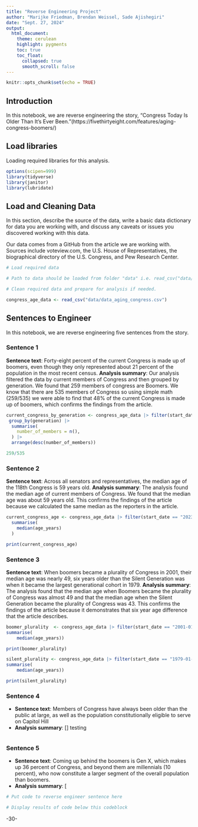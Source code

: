 ```yaml
---
title: "Reverse Engineering Project"
author: "Marijke Friedman, Brendan Weissel, Sade Ajishegiri"
date: "Sept. 27, 2024"
output:
  html_document:
    theme: cerulean
    highlight: pygments
    toc: true
    toc_float:
      collapsed: true
      smooth_scroll: false
---
```


```r
knitr::opts_chunk$set(echo = TRUE)
```

## Introduction 

In this notebook, we are reverse engineering the story, "Congress Today Is Older Than It's Ever Been."(https://fivethirtyeight.com/features/aging-congress-boomers/)

## Load libraries

Loading required libraries for this analysis.

```r
options(scipen=999)
library(tidyverse)
library(janitor)
library(lubridate)
```

## Load and Cleaning Data

In this section, describe the source of the data, write a basic data dictionary for data you are working with, and discuss any caveats or issues you discovered working with this data. 

Our data comes from a GitHub from the article we are working with. Sources include voteview.com, the U.S. House of Representatives, the biographical directory of the U.S. Congress, and Pew Research Center.
```r
# Load required data

# Path to data should be loaded from folder "data" i.e. read_csv("data/name_of_data.csv")

# Clean required data and prepare for analysis if needed. 

congress_age_data <- read_csv("data/data_aging_congress.csv")


```

## Sentences to Engineer
In this notebook, we are reverse engineering five sentences from the story.

### Sentence 1

**Sentence text**: Forty-eight percent of the current Congress is made up of boomers, even though they only represented about 21 percent of the population in the most recent census.
**Analysis summary**: Our analysis filtered the data by current members of Congress and then grouped by generation. We found that 259 members of congress are Boomers. We know that there are 535 members of Congress so using simple math (259/535) we were able to find that 48% of the current Congress is made up of boomers, which confirms the findings from the article.

```r

current_congress_by_generation <- congress_age_data |> filter(start_date == "2023-01-03") |>
 group_by(generation) |>
  summarise(
    number_of_members = n(),
  ) |>
  arrange(desc(number_of_members))

259/535

```

### Sentence 2

**Sentence text**: Across all senators and representatives, the median age of the 118th Congress is 59 years old.
**Analysis summary**: The analysis found the median age of current members of Congress. We found that the median age was about 59 years old. This confirms the findings of the article because we calculated the same median as the reporters in the article. 

```r
current_congress_age <- congress_age_data |> filter(start_date == "2023-01-03")  |>
  summarise(
    median(age_years)
  )

print(current_congress_age)
```

### Sentence 3

**Sentence text**: When boomers became a plurality of Congress in 2001, their median age was nearly 49, six years older than the Silent Generation was when it became the largest generational cohort in 1979. 
**Analysis summary**: The analysis found that the median age when Boomers became the plurality of Congress was almost 49 and that the median age when the Silent Generation became the plurality of Congress was 43. This confirms the findings of the article because it demonstrates that six year age difference that the article describes. 

```r
boomer_plurality  <- congress_age_data |> filter(start_date == "2001-01-03", generation=="Boomers") |>
summarise(
    median(age_years))

print(boomer_plurality)

silent_plurality <- congress_age_data |> filter(start_date == "1979-01-03", generation=="Silent") |>
summarise(
    median(age_years))

print(silent_plurality)
```

### Sentence 4

* **Sentence text**: Members of Congress have always been older than the public at large, as well as the population constitutionally eligible to serve on Capitol Hill
* **Analysis summary**: []
testing
```r


```

### Sentence 5

* **Sentence text**: Coming up behind the boomers is Gen X, which makes up 36 percent of Congress, and beyond them are millennials (10 percent), who now constitute a larger segment of the overall population than boomers.
* **Analysis summary**: [

```r
# Put code to reverse engineer sentence here

# Display results of code below this codeblock

```

-30-
